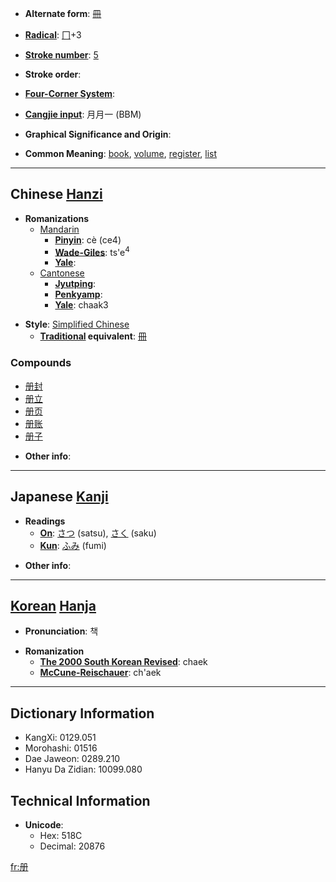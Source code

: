 * '''Alternate form''': [[冊]]

* '''[[Wiktionary:Chinese radical index| Radical]]''': [[Wiktionary:Chinese radical index 冂|冂]]+3

* '''[[Wiktionary:Chinese total strokes index|Stroke number]]''': [[Wiktionary:Chinese total strokes index 5|5]]

* '''Stroke order''': 

* '''[[Wiktionary:Chinese four corner index|Four-Corner System]]''': 

* '''[[Wiktionary:Chinese Cangjie index|Cangjie input]]''': 月月一 (BBM)

* '''Graphical Significance and Origin''': 

* '''Common Meaning''': [[book]], [[volume]], [[register]], [[list]]

----

== Chinese [[Hanzi]] ==

* '''Romanizations'''
** [[Mandarin]]
*** '''[[Pinyin]]''': cè (ce4)
*** '''[[Wade-Giles]]''': ts'e<sup>4</sup>
*** '''[[Yale]]''': 
**[[Cantonese]]
***'''[[Jyutping]]''':
***'''[[Penkyamp]]''': 
***'''[[Yale]]''': chaak3

* '''Style''': [[Simplified Chinese]] 
** '''[[Traditional Chinese|Traditional]] equivalent''': [[冊]]

===Compounds===
*[[册封]]
*[[册立]]
*[[册页]]
*[[册账]]
*[[册子]]

* '''Other info''': 

----

== Japanese [[Kanji]] ==

* '''Readings'''
** '''[[On]]''': [[さつ]] (satsu), [[さく]] (saku)
** '''[[Kun]]''': [[ふみ]] (fumi)

* '''Other info''':  

----

== [[Korean]] [[Hanja]] ==

* '''Pronunciation''': 책

* '''Romanization'''
** '''[[The 2000 South Korean Revised Romanization|The 2000 South Korean Revised]]''': chaek
** '''[[McCune-Reischauer]]''': ch'aek

----

== Dictionary Information ==

* KangXi: 0129.051
* Morohashi: 01516
* Dae Jaweon: 0289.210
* Hanyu Da Zidian: 10099.080

== Technical Information ==

* '''Unicode''':
** Hex: 518C
** Decimal: 20876

[[fr:册]]